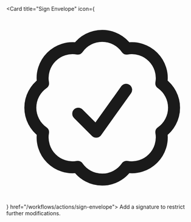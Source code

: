 <Card title="Sign Envelope" 
  icon={<svg xmlns="http://www.w3.org/2000/svg" fill="none" viewBox="0 0 24 24" stroke-width="1.5" stroke="currentColor"><path stroke-linecap="round" stroke-linejoin="round"
      d="M9 12.75 11.25 15 15 9.75M21 12c0 1.268-.63 2.39-1.593 3.068a3.745 3.745 0 0 1-1.043 3.296 3.745 3.745 0 0 1-3.296 1.043A3.745 3.745 0 0 1 12 21c-1.268 0-2.39-.63-3.068-1.593a3.746 3.746 0 0 1-3.296-1.043 3.745 3.745 0 0 1-1.043-3.296A3.745 3.745 0 0 1 3 12c0-1.268.63-2.39 1.593-3.068a3.745 3.745 0 0 1 1.043-3.296 3.746 3.746 0 0 1 3.296-1.043A3.746 3.746 0 0 1 12 3c1.268 0 2.39.63 3.068 1.593a3.746 3.746 0 0 1 3.296 1.043 3.746 3.746 0 0 1 1.043 3.296A3.745 3.745 0 0 1 21 12Z" /></svg>} href="/workflows/actions/sign-envelope">
  Add a signature to restrict further modifications.
</Card>